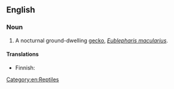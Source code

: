 ==English==

===Noun===
{{wikipedia}}
{{en-noun|head=[[leopard]] [[gecko]]}}

# A nocturnal ground-dwelling [[gecko]], ''[[Eublepharis macularius]]''.

====Translations====
{{trans-top|''Eublepharis macularius''}}
*Finnish: {{t|fi|leopardigekko}}
{{trans-mid}}
{{trans-bottom}}

[[Category:en:Reptiles]]